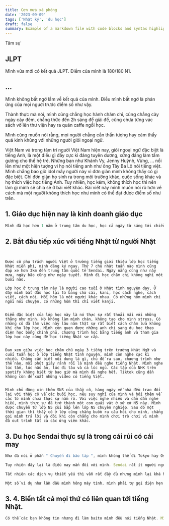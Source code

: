 ```yaml
---
title: Cơn mưa xà phòng
date: '2023-09-09'
tags: ['Nhật ký', 'du học']
draft: false
summary: Example of a markdown file with code blocks and syntax highlighting
---
```


Tâm sự

## JLPT

Mình vừa mới có kết quả JLPT. Điểm của mình là 180/180 N1. 

## ...

Mình không bất ngờ lắm về kết quả của mình. Điều mình bất ngờ là phản ứng của mọi người trước điểm số như vậy. 

Thành thực mà nói, mình cũng chẳng học hành chăm chỉ, cũng chẳng cày ngày cày đêm, chẳng thức đến 2h sáng để giải đề, cũng chưa từng vác sách vở lên thư viện hay ra quán caffe ngồi học. 

Mình cũng muốn nói rằng, mọi người chẳng cần thần tượng hay cảm thấy quá kinh khủng với những người giỏi ngoại ngữ. 

Việt Nam và trong tâm trí người Việt Nam hiện nay, giỏi ngoại ngữ đặc biệt là tiếng Anh, là một điều gì đấy cực kì đáng tuyên dương, xứng đáng làm tấm gương cho thế hệ trẻ. Những bạn như Khánh Vy, Jenny Huỳnh, Vừng, ... nổi lên như một hiện tượng vì họ nói tiếng anh như ông Tây Ba Lô nói tiếng việt. Mình chẳng bao giờ idol mấy người này vì đơn giản mình không thấy có gì đặc biệt. Chỉ đơn giản họ sinh ra trong môi trường khác, cuộc sống khác và họ thích việc học tiếng Anh. Tuy nhiên, học kém, không thích học thì nên làm gì mình sẽ chia sẻ ở bài viết khác. Bài viết này mình muốn nói rõ hơn về cách mà một người không thích học như mình có thể đạt được điểm số như trên. 


## 1. Giáo dục hiện nay là kinh doanh giáo dục

```javascript
Mình đã học hơn 1 năm ở trung tâm du học, học cả ngày từ sáng tới chiều nhưng chỉ đỗ N5 91/180 điểm loại C ( đỗ vớt ) và trượt Nattest N4. Các bài kiểm tra trên lớp vừa nhìn bài vừa nhìn điện thoại cũng luôn chỉ được từ 50-60/100 điểm. Mình không thể chia động từ, không thuộc bảng chữ cái, không hiểu ý nghĩa của âm on âm kun và cũng chẳng biết bộ thủ Kanji tồn tại trên đời. Với vốn kiến thức như thế mình sang Nhật. Kanji không biết đọc, kaiwa không nói nên lời thậm chí cả giới thiệu bản thân cơ bản cũng không xong. Lỗi phần lớn là do mình không chịu học, nghiện game và hàng tỷ lý do khác nhưng chắc chắn một phần cũng là do cách giáo dục của các trung tâm không phù hợp với bản thân mình.
```

## 2. Bắt đầu tiếp xúc với tiếng Nhật từ người Nhật

```Mình đi phỏng vấn baito ở một quán đồ ăn người Việt vì tiếng quá kém. Lúc phỏng vấn anh chủ có check qua tiếng Nhật của mình. Xong xuôi anh nói : " Em dù có học hết 2 năm Senmon anh nghĩ là cũng chưa thể đạt tới trình độ N3 cứng đâu ". Câu nói này với bản thân quá kiêu ngạo của mình lúc đó như một nhát dao chí mạng. Chưa kể cả ngày hôm đó anh chị chủ đều dùng những lời nói cực kì lăng mạ với mình. Mình nghỉ luôn sau 4 tiếng rửa bát bưng phở và quyết định tìm chỗ học tiếng Nhật. 


Được cô phụ trách người Việt ở trường tiếng giới thiệu lớp học tiếng Nhật miễn phí, mình đăng ký ngay. Thứ 7 chủ nhật tuần nào mình cũng đạp xe hơn 3km đến trung tâm quốc tế Sendai. Ngày nắng cũng như này mưa, ngày bão cũng như ngày tuyết. Mình đi học chăm chỉ không nghỉ một buổi nào.

Lớp học ở trung tâm này là người cao tuổi ở Nhật tình nguyện dạy. Ở đây mình bắt đầu học lại từ bảng chữ cái, kani, học cách nghe, cách viết, cách nói. Mỗi hôm là một người khác nhau. Có những hôm mình chỉ ngồi nói chuyện, có những hôm thì chỉ viết kanji. 


Điểm đặc biệt của lớp học này là nó thực sự rất thoải mái với những thằng như mình. Nó không làm mình chán, không tạo cho mình stress. Có những cô đã làm việc này lâu năm thật sự rất biết cách châm lửa không khí cho lớp học. Mình còn quen được những anh chị sang du học theo diện học bổng chính phủ, chương trình học bằng tiếng anh và tham gia lớp học này cũng để học tiếng Nhật sơ cấp. 


Đan xen giữa việc học chăm chú ngày 3 tiếng trên trường Nhật Ngữ và cuối tuần học ở lớp tiếng Nhật tình nguyện, mình còn nghe cực kì nhiều. Chẳng cần biết nội dung là gì, chủ đề ra sao, chương trình như thế nào, mỗi phút giây rảnh rỗi là mình đều nghe tiếng Nhật. Mình nghe lúc tắm, lúc nấu ăn, lúc đi tàu và cả lúc ngủ. Các tập của NHK trên spotify không biết từ bao giờ mà mình đã nghe hết. Tiktok cũng dần không còn đề xuất những video có tiếng Việt. 


Mình chủ động xin thêm SNS của thầy cô, hàng ngày về nhà đều trao đổi lại với thầy cô về các buổi học, nêu suy nghĩ của mình và hỏi thêm về các từ mình chưa thực sự nắm rõ. Với việc nghe nhiều và dần dần nghe hiểu, mình thực sự đã trở thành một con quái vật ở xứ xở N5 này. Mình được chuyển từ lớp N5 cùi bắp lên lớp N5 chuyên nghiệp. Sau đó một thời gian thì thầy cô ở lớp cũng chẳng buồn ra câu hỏi cho mình, chẳng gọi mình trả lời và đôi khi còn chẳng cho mình chơi trò chơi vì mình đã out trình tất cả các ứng viên khác. 
```

## 3. Du học Sendai thực sự là trong cái rủi có cái may

```javascript
Như đã nói ở phần " Chuyến đi bão táp ", mình không thể đi Tokyo hay Osaka vì học bạ xấu. Nơi duy nhất chứa chấp mình là Sendai. Tưởng tượng cảnh cả lớp đi một vùng, mình lại đi một vùng hoàn toàn khác thật sự rất chán. 

Tuy nhiên đây lại là điều may mắn đối với mình. Sendai rất ít người ngoại quốc. Vì vậy các dịch vụ của người Việt còn rất hạn chế. Điều đó đồng nghĩa với việc mình phải thích nghi với tiếng Nhật nhiều hơn. 

Tất nhiên các dịch vụ thiết yếu thì vẫn rất đầy đủ nhưng mình lại khá hướng nội. Khi cần gì đó mình chỉ toàn hỏi thầy cô. Và tất nhiên thầy cô sẽ chỉ có thể giúp mình bằng tiếng Nhật với các dịch vụ của Nhật. 

Một số ví dụ như lần đầu mình hỏng máy tính, mình phải tự gọi điện hẹn lịch với cửa hàng, mình phải tự đi đăng ký sim, wifi ở các nhà mạng, mình tự đi làm thẻ ngân hàng, tự đi xin việc mà không hề dính đến một tý tiếng việt nào. Bật mí thêm là mình đã cầm CV đi xin việc ở 14 cái combini xunh quang ga Sendai nhưng chẳng nơi nào nhận vì tiếng thì ngu mà kinh nghiệm thì không có. 
```

## 3. 4. Biến tất cả mọi thứ có liên quan tới tiếng Nhật.

```javascript
Có thể các bạn không tin nhưng đi làm baito mình đều nói tiếng Nhật. Mình nói rằng mình là người Trung Quốc và đi làm vì đam mê. Ban đầu mọi thứ có vẻ thuận lợi cho đến khi có 1 bạn biết tiếng Trung xuất hiện. Bạn này làm cùng mình và mặc dù mình đã cố gắng tỏ ra lạnh lùng nhưng những câu hỏi kì quặc của bạn ý cứ liên tục ập đến. Đến phần check tiếng Trung thì mình lại chẳng bật ra được một câu nào làm mọi thứ bại lộ. Cô bạn tiếng Trung này bắt đầu lan tin và chẳng ai thèm nói chuyện với mình vì họ nghĩ như thể mình bán nước. 
```
